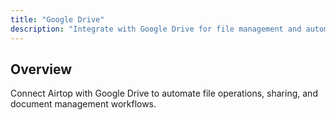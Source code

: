 ```yaml
---
title: "Google Drive"
description: "Integrate with Google Drive for file management and automation"
---
```


## Overview

Connect Airtop with Google Drive to automate file operations, sharing, and document management workflows.
